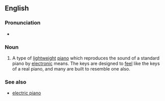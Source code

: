==English==
{{wikipedia}}

===Pronunciation===
* {{IPA|/ˈdɪ.d͡ʒə.təl ˈpi.æ.noʊ/}}

===Noun===
{{en-noun|head=[[digital]] [[piano]]}}

# {{musical instruments}} A type of [[lightweight]] [[piano]] which reproduces the sound of a standard piano by [[electronic]] means. The keys are designed to [[feel]] like the keys of a real piano, and many are built to resemble one also.

===See also===
*[[electric piano]]